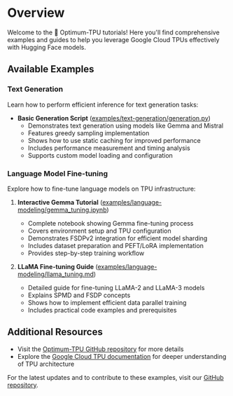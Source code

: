 # Overview

Welcome to the 🤗 Optimum-TPU tutorials! Here you'll find comprehensive examples and guides to help you leverage Google Cloud TPUs effectively with Hugging Face models.

## Available Examples

### Text Generation
Learn how to perform efficient inference for text generation tasks:

- **Basic Generation Script** ([examples/text-generation/generation.py](https://github.com/huggingface/optimum-tpu/blob/main/examples/text-generation/generation.py))
  - Demonstrates text generation using models like Gemma and Mistral
  - Features greedy sampling implementation
  - Shows how to use static caching for improved performance
  - Includes performance measurement and timing analysis
  - Supports custom model loading and configuration

### Language Model Fine-tuning
Explore how to fine-tune language models on TPU infrastructure:

1. **Interactive Gemma Tutorial** ([examples/language-modeling/gemma_tuning.ipynb](https://github.com/huggingface/optimum-tpu/blob/main/examples/language-modeling/gemma_tuning.ipynb))
   - Complete notebook showing Gemma fine-tuning process
   - Covers environment setup and TPU configuration
   - Demonstrates FSDPv2 integration for efficient model sharding
   - Includes dataset preparation and PEFT/LoRA implementation
   - Provides step-by-step training workflow

2. **LLaMA Fine-tuning Guide** ([examples/language-modeling/llama_tuning.md](https://github.com/huggingface/optimum-tpu/blob/main/examples/language-modeling/llama_tuning.md))
   - Detailed guide for fine-tuning LLaMA-2 and LLaMA-3 models
   - Explains SPMD and FSDP concepts
   - Shows how to implement efficient data parallel training
   - Includes practical code examples and prerequisites

## Additional Resources

- Visit the [Optimum-TPU GitHub repository](https://github.com/huggingface/optimum-tpu) for more details
- Explore the [Google Cloud TPU documentation](https://cloud.google.com/tpu/docs) for deeper understanding of TPU architecture

For the latest updates and to contribute to these examples, visit our [GitHub repository](https://github.com/huggingface/optimum-tpu).